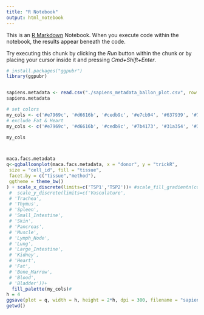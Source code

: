 ```yaml
---
title: "R Notebook"
output: html_notebook
---
```


This is an [R Markdown](http://rmarkdown.rstudio.com) Notebook. When you execute code within the notebook, the results appear beneath the code. 

Try executing this chunk by clicking the *Run* button within the chunk or by placing your cursor inside it and pressing *Cmd+Shift+Enter*. 

```r
# install.packages("ggpubr")
library(ggpubr)


sapiens.metadata <- read.csv("./sapiens_metadata_ballon_plot.csv", row.names=1, stringsAsFactors=FALSE)
sapiens.metadata

# set colors
my_cols <- c('#e7969c', '#d6616b', '#cedb9c', '#e7cb94', '#637939', '#7b4173', '#31a354', '#3182bd', '#8c6d31', '#e7ba52', '#fd8d3c', '#ce6dbd', '#6baed6', '#393b79', '#9c9ede', '#969696', '#843c39')
# exclude Fat & Heart
my_cols <- c('#e7969c', '#d6616b', '#cedb9c', '#7b4173', '#31a354', '#3182bd', '#8c6d31', '#e7ba52', '#fd8d3c', '#ce6dbd', '#6baed6', '#393b79', '#9c9ede', '#969696', '#843c39')

my_cols



maca.facs.metadata
q<-ggballoonplot(maca.facs.metadata, x = "donor", y = "trickR",
 size = "cell_id", fill = "tissue",
 facet.by = c("tissue","method"),
 ggtheme = theme_bw()
) + scale_x_discrete(limits=c('TSP1','TSP2'))+ #scale_fill_gradientn(colors = my_cols)
 #  scale_y_discrete(limits=c('Vasculature',
 # 'Trachea',
 # 'Thymus',
 # 'Spleen',
 # 'Small_Intestine',
 # 'Skin',
 # 'Pancreas',
 # 'Muscle',
 # 'Lymph_Node',
 # 'Lung',
 # 'Large_Intestine',
 # 'Kidney',
 # 'Heart',
 # 'Fat',
 # 'Bone_Marrow',
 # 'Blood',
 # 'Bladder'))+
  fill_palette(my_cols)#
h = 4
ggsave(plot = q, width = h, height = 2*h, dpi = 300, filename = "sapiens_metadata.pdf", useDingbats=FALSE)
getwd()


```

